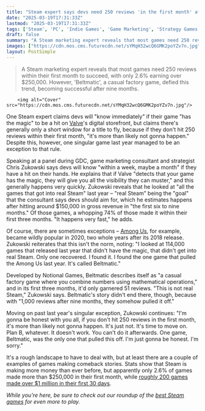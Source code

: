 ```yaml
---
title: "Steam expert says devs need 250 reviews 'in the first month' after launch or else it's probably 'not gonna happen,' but admits one ingenious factory game defied the odds: 'They somehow pulled it off'"
date: "2025-03-19T17:31:33Z"
lastmod: "2025-03-19T17:31:33Z"
tags: ['Steam', 'PC', 'Indie Games', 'Game Marketing', 'Strategy Games', 'Casual Games', 'Among Us', 'Beltmatic']
draft: false
summary: "A Steam marketing expert reveals that most games need 250 reviews within their first month to succeed, with only 2.6% earning over $250,000.  However, 'Beltmatic', a casual factory game, defied this trend, becoming successful after nine months."
images: ["https://cdn.mos.cms.futurecdn.net/sYMqH32wcQ6GMK2poYZv7n.jpg"]
layout: PostSimple
---
```

> A Steam marketing expert reveals that most games need 250 reviews within their first month to succeed, with only 2.6% earning over $250,000.  However, 'Beltmatic', a casual factory game, defied this trend, becoming successful after nine months.


        <img alt="Cover" src="https://cdn.mos.cms.futurecdn.net/sYMqH32wcQ6GMK2poYZv7n.jpg"/>
        
One Steam expert claims devs will "know immediately" if their game "has the magic" to be a hit on [Valve](https://www.gamesradar.com/tag/valve/)'s digital storefront, but claims there's generally only a short window for a title to fly, because if they don't hit 250 reviews within their first month, "it's more than likely not gonna happen." Despite this, however, one singular game last year managed to be an exception to that rule.

Speaking at a panel during GDC, game marketing consultant and strategist Chris Zukowski says devs will know "within a week, maybe a month" if they have a hit on their hands. He explains that if Valve "detects that your game has the magic, they will give you all the visibility they can muster," and this generally happens very quickly. Zukowski reveals that he looked at "all the games that got into real Steam" last year – "real Steam" being the "goal" that the consultant says devs should aim for, which he estimates happens after hitting around $150,000 in gross revenue in "the first six to nine months." Of those games, a whopping 74% of those made it within their first three months. "It happens very fast," he adds.

Of course, there are sometimes exceptions – [<u>Among Us</u>](https://www.gamesradar.com/among-us/), for example, became wildly popular in 2020, two whole years after its 2018 release. Zukowski reiterates that this isn't the norm, noting: "I looked at 114,000 games that released last year that didn't have the magic, that didn't get into real Steam. Only one recovered. I found it. I found the one game that pulled the Among Us last year. It's called Beltmatic."

Developed by Notional Games, Beltmatic describes itself as "a casual factory game where you combine numbers using mathematical operations," and in its first three months, it'd only garnered 51 reviews. "This is not real Steam," Zukowski says. Beltmatic's story didn't end there, though, because with "1,000 reviews after nine months, they somehow pulled it off."

Moving on past last year's singular exception, Zukowski continues: "I'm gonna be honest with you all, if you don't hit 250 reviews in the first month, it's more than likely not gonna happen. It's just not. It's time to move on. Plan B, whatever. It doesn't work. You can't do it afterwards. One game, Beltmatic, was the only one that pulled this off. I'm just gonna be honest. I'm sorry."

It's a rough landscape to have to deal with, but at least there are a couple of examples of games making comeback stories. Stats show that Steam is making more money than ever before, but apparently only 2.6% of games made more than $250,000 in their first month, while [<u>roughly 200 games made over $1 million in their first 30 days</u>](https://www.gamesradar.com/games/steams-new-game-revenue-is-10x-higher-than-it-was-10-years-ago-but-only-around-200-made-more-than-usd1-million-in-their-first-30-days/).

*While you're here, be sure to check out our roundup of the *[<u><em>best Steam games</em></u>](https://www.gamesradar.com/best-steam-games/)* for even more to play.*
        